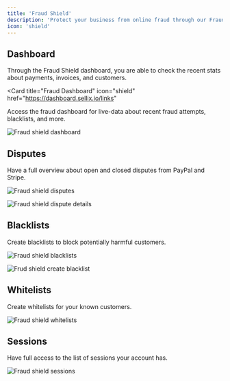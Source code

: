 ```yaml
---
title: 'Fraud Shield'
description: 'Protect your business from online fraud through our Fraud Shield and other suggestions from Stripe and PayPal'
icon: 'shield'
---
```


## Dashboard

Through the Fraud Shield dashboard, you are able to check the recent stats about payments, invoices, and customers.

<Card
  title="Fraud Dashboard"
  icon="shield"
  href="https://dashboard.sellix.io/links"
>
  Access the fraud dashboard for live-data about recent fraud attempts, blacklists, and more.
</Card>

<img
  className="block"
  src="https://cdn.sellix.io/static/documentation/images/fraud-shield/dashboard.png"
  alt="Fraud shield dashboard"
/>

## Disputes

Have a full overview about open and closed disputes from PayPal and Stripe.

<img
  className="block"
  src="https://cdn.sellix.io/static/documentation/images/fraud-shield/disputes.png"
  alt="Fraud shield disputes"
/>

<img
  className="block"
  src="https://cdn.sellix.io/static/documentation/images/fraud-shield/dispute.png"
  alt="Fraud shield dispute details"
/>

## Blacklists

Create blacklists to block potentially harmful customers.

<img
  className="block"
  src="https://cdn.sellix.io/static/documentation/images/fraud-shield/blacklists.png"
  alt="Fraud shield blacklists"
/>

<img
  className="block"
  src="https://cdn.sellix.io/static/documentation/images/fraud-shield/create-blacklist.png"
  alt="Frud shield create blacklist"
/>

## Whitelists

Create whitelists for your known customers.

<img
  className="block"
  src="https://cdn.sellix.io/static/documentation/images/fraud-shield/whitelists.png"
  alt="Fraud shield whitelists"
/>

## Sessions

Have full access to the list of sessions your account has.

<img
  className="block"
  src="https://cdn.sellix.io/static/documentation/images/fraud-shield/sessions.png"
  alt="Fraud shield sessions"
/>
